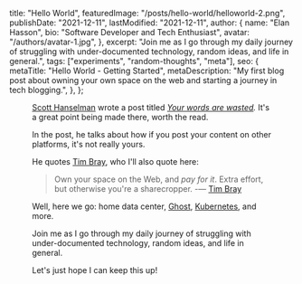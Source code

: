   title: "Hello World",
  featuredImage: "/posts/hello-world/helloworld-2.png",
  publishDate: "2021-12-11",
  lastModified: "2021-12-11",
  author: {
    name: "Elan Hasson",
    bio: "Software Developer and Tech Enthusiast",
    avatar: "/authors/avatar-1.jpg",
  },
  excerpt: "Join me as I go through my daily journey of struggling with under-documented technology, random ideas, and life in general.",
  tags: ["experiments", "random-thoughts", "meta"],
  seo: {
    metaTitle: "Hello World - Getting Started",
    metaDescription: "My first blog post about owning your own space on the web and starting a journey in tech blogging.",
  },
};

<Figure src="/posts/hello-world/helloworld-2.png" width={300} height={300} alt="The words 'Hello World' in neon green on a black background." />

[Scott Hanselman](https://twitter.com/shanselman) wrote a post titled _[Your words are wasted](https://www.hanselman.com/blog/your-words-are-wasted)._ It's a great point being made there, worth the read.

In the post, he talks about how if you post your content on other platforms, it's not really yours.

He quotes [Tim Bray](https://twitter.com/timbray), who I'll also quote here:

> Own your space on the Web, and _pay for it_. Extra effort, but otherwise you're a sharecropper. -— [Tim Bray](http://www.tbray.org/ongoing/When/201x/2012/08/18/Blogodammerung)

Well, here we go: home data center, [Ghost](https://ghost.org/), [Kubernetes](https://kubernetes.io/), and more.

Join me as I go through my daily journey of struggling with under-documented technology, random ideas, and life in general.

Let's just hope I can keep this up!